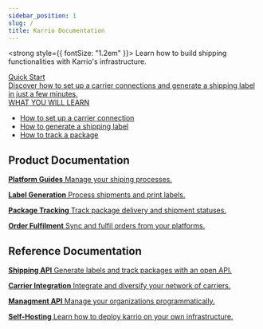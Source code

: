 ```yaml
---
sidebar_position: 1
slug: /
title: Karrio Documentation
---
```



<strong style={{ fontSize: "1.2em" }}>
  Learn how to build shipping functionalities with Karrio's infrastructure.
</strong>

<div id="tailwind">
  <div className="grid grid-cols-1 lg:grid-cols-1">
    <a
      className={
        "group rounded-lg border border-opacity-50 p-10 mt-10 hover:shadow no-underline"
      }
      style={{ color: "var(--ifm-font-color-base)" }}
      href="/quick-start"
    >
      <div className="flex justify-between mb-2">
        <div
          className="text-base font-bold "
          style={{
            display: "block",
            color: "var(--ifm-link-color)",
            fontSize: "1.2rem",
            fontWeight: "var(--ifm-heading-font-weight)",
            lineHeight: "var(--ifm-heading-line-height)",
            margin:
              "var(--ifm-heading-margin-top) 0 var(--ifm-heading-margin-bottom) 0",
          }}
        >
          Quick Start
        </div>
      </div>
      <div className="my-4 text-slate-400 font-semibold">
        Discover how to set up a carrier connections and generate a shipping
        label in just a few minutes.
      </div>
      <div className="text-slate-300 text-sm mb-2 font-semibold">
        WHAT YOU WILL LEARN
      </div>
      <div className="text-slate-300">
        <ul className="list-disc list-inside">
          <li>How to set up a carrier connection</li>
          <li>How to generate a shipping label</li>
          <li>How to track a package</li>
        </ul>
      </div>
    </a>
  </div>
</div>

## Product Documentation

<CardGrid>

[**Platform Guides** Manage your shiping processes.](/product)

[**Label Generation** Process shipments and print labels.](/product/shipments)

[**Package Tracking** Track package delivery and shipment statuses.](/product/trackers)

[**Order Fulfilment** Sync and fulfil orders from your platforms.](/product/orders)

</CardGrid>

## Reference Documentation

<CardGrid>

[**Shipping API** Generate labels and track packages with an open API.](/reference)

[**Carrier Integration** Integrate and diversify your network of carriers.](/carriers)

[**Managment API** Manage your organizations programmatically.](/management)

[**Self-Hosting** Learn how to deploy karrio on your own infrastructure.](/guides/self-hosting)

</CardGrid>
